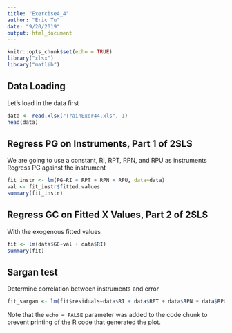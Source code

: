 ```yaml
---
title: "Exercise4_4"
author: "Eric Tu"
date: "9/20/2019"
output: html_document
---
```


```r
knitr::opts_chunk$set(echo = TRUE)
library("xlsx")
library("matlib")
```

## Data Loading
Let's load in the data first
```r
data <- read.xlsx("TrainExer44.xls", 1)
head(data)
```

## Regress PG on Instruments, Part 1 of 2SLS
We are going to use a constant, RI, RPT, RPN, and RPU as instruments
Regress PG against the instrument
```r
fit_instr <- lm(PG~RI + RPT + RPN + RPU, data=data)
val <- fit_instr$fitted.values
summary(fit_instr)
```

## Regress GC on Fitted X Values, Part 2 of 2SLS
With the exogenous fitted values
```r
fit <- lm(data$GC~val + data$RI)
summary(fit)
```

## Sargan test
Determine correlation between instruments and error
```r
fit_sargan <- lm(fit$residuals~data$RI + data$RPT + data$RPN + data$RPU)

```

Note that the `echo = FALSE` parameter was added to the code chunk to prevent printing of the R code that generated the plot.
